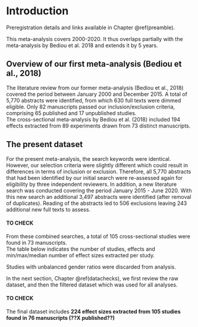 # Introduction {#intro}

Preregistration details and links available in Chapter \@ref(preamble). 
  
This meta-analysis covers 2000-2020. It thus overlaps partially with the meta-analysis 
by Bediou et al. 2018 and extends it by 5 years.  
  
  
## Overview of our first meta-analysis (Bediou et al., 2018)    
The literature review from our former meta-analysis (Bediou et al., 2018) covered the period between
January 2000 and December 2015. A total of 5,770 abstracts were identified, from which 630 full texts 
were dimmed eligible. Only 82 manuscripts passed our inclusion/exclusion criteria, comprising 
65 published and 17 unpublished studies.  
The cross-sectional meta-analysis by Bediou et al. (2018) included 194 effects extracted 
from 89 experiments drawn from 73 distinct manuscripts.   
  
  
## The present dataset  
For the present meta-analysis, the search keywords were identical. However, our selection criteria were 
slightly different which could result in differences in terms of inclusion or exclusion. Therefore, 
all 5,770 abstracts that had been identified by our initial search were re-assessed again for eligibility 
by three independent reviewers. 
In addition, a new literature search  was conducted covering the period January 2015 - June 2020. With this 
new search an additional 3,497 abstracts were identified (after removal of duplicates). Reading of the abstracts 
led to 506 exclusions leaving 243 additional new full texts to assess.  

<div class = "blue">
<h4> TO CHECK </h4>
From these combined searches, a total of 105 cross-sectional studies were found in 73 manuscripts.  
The table below indicates the number of studies, effects and min/max/median number of effect sizes extracted per study.   
</div>

Studies with unbalanced gender ratios were discarded from analysis.    

In the next section, Chapter \@ref(datachecks), we first review the raw dataset, and then the filtered dataset which was used for all analyses.  

<div class = "blue">
<h4> TO CHECK </h4>
The final dataset includes **224 effect sizes extracted from 105 studies found in 76 manuscripts (??X published??)**   
</div>

